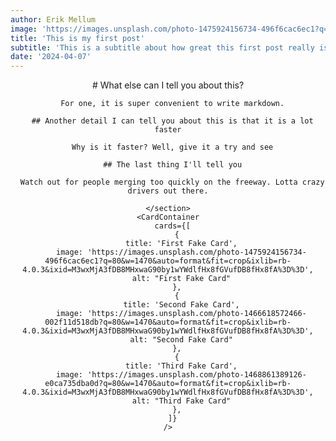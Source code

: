 ```yaml
---
author: Erik Mellum
image: 'https://images.unsplash.com/photo-1475924156734-496f6cac6ec1?q=80&w=1470&auto=format&fit=crop&ixlib=rb-4.0.3&ixid=M3wxMjA3fDB8MHxwaG90by1wYWdlfHx8fGVufDB8fHx8fA%3D%3D'
title: 'This is my first post'
subtitle: 'This is a subtitle about how great this first post really is.'
date: '2024-04-07'
---
```



<PageContainer>
  <Header />
  <Main>
    <section >
      # What else can I tell you about this?

      For one, it is super convenient to write markdown.

      ## Another detail I can tell you about this is that it is a lot faster

      Why is it faster? Well, give it a try and see

      ## The last thing I'll tell you

      Watch out for people merging too quickly on the freeway. Lotta crazy drivers out there.

    </section>
    <CardContainer
      cards={[
        {
          title: 'First Fake Card',
          image: 'https://images.unsplash.com/photo-1475924156734-496f6cac6ec1?q=80&w=1470&auto=format&fit=crop&ixlib=rb-4.0.3&ixid=M3wxMjA3fDB8MHxwaG90by1wYWdlfHx8fGVufDB8fHx8fA%3D%3D',
          alt: "First Fake Card"
        },
        {
          title: 'Second Fake Card',
          image: 'https://images.unsplash.com/photo-1466618572466-002f11d518db?q=80&w=1470&auto=format&fit=crop&ixlib=rb-4.0.3&ixid=M3wxMjA3fDB8MHxwaG90by1wYWdlfHx8fGVufDB8fHx8fA%3D%3D',
          alt: "Second Fake Card"
        },
        {
          title: 'Third Fake Card',
          image: 'https://images.unsplash.com/photo-1468861389126-e0ca735dba0d?q=80&w=1470&auto=format&fit=crop&ixlib=rb-4.0.3&ixid=M3wxMjA3fDB8MHxwaG90by1wYWdlfHx8fGVufDB8fHx8fA%3D%3D',
          alt: "Third Fake Card"
        },
      ]}
    />

  </Main>
</PageContainer>
